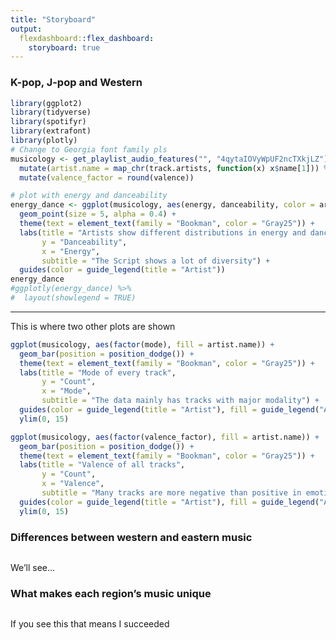 ```yaml
---
title: "Storyboard"
output: 
  flexdashboard::flex_dashboard:
    storyboard: true
---
```


### K-pop, J-pop and Western {.tabset}

```r
library(ggplot2)
library(tidyverse)
library(spotifyr)
library(extrafont)
library(plotly)
# Change to Georgia font family pls
musicology <- get_playlist_audio_features("", "4qytaIOVyWpUF2ncTXkjLZ") %>%
  mutate(artist.name = map_chr(track.artists, function(x) x$name[1])) %>%
  mutate(valence_factor = round(valence))
```

```r
# plot with energy and danceability
energy_dance <- ggplot(musicology, aes(energy, danceability, color = artist.name)) +
  geom_point(size = 5, alpha = 0.4) +
  theme(text = element_text(family = "Bookman", color = "Gray25")) +
  labs(title = "Artists show different distributions in energy and danceability",
       y = "Danceability", 
       x = "Energy",
       subtitle = "The Script shows a lot of diversity") +
  guides(color = guide_legend(title = "Artist"))
energy_dance
#ggplotly(energy_dance) %>%
#  layout(showlegend = TRUE)
```

***
This is where two other plots are shown

```r
ggplot(musicology, aes(factor(mode), fill = artist.name)) +
  geom_bar(position = position_dodge()) +
  theme(text = element_text(family = "Bookman", color = "Gray25")) +
  labs(title = "Mode of every track",
       y = "Count", 
       x = "Mode",
       subtitle = "The data mainly has tracks with major modality") +
  guides(color = guide_legend(title = "Artist"), fill = guide_legend("Artist"), linetype = guide_legend("Artist")) +
  ylim(0, 15)
```
```r
ggplot(musicology, aes(factor(valence_factor), fill = artist.name)) +
  geom_bar(position = position_dodge()) +
  theme(text = element_text(family = "Bookman", color = "Gray25")) +
  labs(title = "Valence of all tracks",
       y = "Count", 
       x = "Valence",
       subtitle = "Many tracks are more negative than positive in emotion") +
  guides(color = guide_legend(title = "Artist"), fill = guide_legend("Artist"), linetype = guide_legend("Artist")) +
  ylim(0, 15)
```

### Differences between western and eastern music

```r
```

We'll see...

### What makes each region's music unique

```r
```

If you see this that means I succeeded